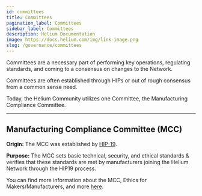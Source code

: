 ```yaml
---
id: committees
title: Committees
pagination_label: Committees
sidebar_label: Committees
description: Helium Documentation
image: https://docs.helium.com/img/link-image.png
slug: /governance/committees
---
```



Committees are a necessary part of performing key operations, regulating standards, and coming to a
consensus on changes to the Network.

Committees are often established through HIPs or out of rough consensus from a common sense need.

Today, the Helium Community utilizes one Committee, the Manufacturing Compliance Committee.

---

## Manufacturing Compliance Committee (MCC)

**Origin:** The MCC was established by [HIP-19][hip-19].

**Purpose:** The MCC sets basic technical, security, and ethical standards & verifies that these
standards are met by manufacturers joining the Helium Network through the HIP19 process.

You can find more information about the MCC, Ethics for Makers/Manufacturers, and more [here][mcc].

[hip-19]: https://github.com/helium/HIP/blob/main/0019-third-party-manufacturers.md
[mcc]: /hotspot-makers/compliance-committee
